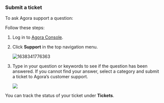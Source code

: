 

### Submit a ticket

To ask Agora support a question:

Follow these steps:

1.  Log in to [Agora Console](https://console.agora.io/).

2.  Click **Support** in the top navigation menu.

    ![1638341776363](https://web-cdn.agora.io/docs-files/1638341776363)

3.  Type in your question or keywords to see if the question has been answered. If you cannot find your answer, select a category and submit a ticket to Agora’s customer support.

    ![](https://web-cdn.agora.io/docs-files/1658716858508)

You can track the status of your ticket under **Tickets**.
